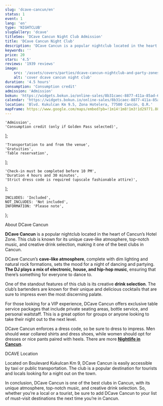 ```yaml
---
slug: 'dcave-cancun/en'
status: 1
event: 1
lang: 'en'
type: 'NIGHTCLUB'
slugGallery: 'dcave'
titleSeo: 'DCave Cancun Night Club Admission'
title: 'DCave Cancun Night Club'
description: 'DCave Cancun is a popular nightclub located in the heart of Cancun, Hotel Zone. Known for its unique cave-like atmosphere, top-notch music.'
keywords: ''
price: 20
stars: '4.5'
reviews: '1939 reviews'
image:
    src: '/assets/covers/parties/dcave-cancun-nightclub-and-party-zones.webp'
    alt: 'cover dcave cancun night club'
duration: '4.5 hours'
consumption: 'Consumption credit'
admission: 'Admission'
bokun: 'https://widgets.bokun.io/online-sales/8b31caec-8877-411a-85ad-682828170619/experience/745900?partialView=1'
calendar: 'https://widgets.bokun.io/online-sales/8b31caec-8877-411a-85ad-682828170619/experience-calendar/745900'
location: 'Blvd. Kukulcan Km 9.5, Zona Hotelera, 77500 Cancún, Q.R.'
mapFrame: https://www.google.com/maps/embed?pb=!1m14!1m8!1m3!1d29771.88374798819!2d-86.747518!3d21.13307!3m2!1i1024!2i768!4f13.1!3m3!1m2!1s0x8f4c2898b942b42b%3A0x292e93b60e07978!2sD'Cave!5e0!3m2!1ses!2smx!4v1703946193906!5m2!1ses!2smx
---
```



    'Admission',
    'Consumption credit (only if Golden Pass selected)',
];

    'Transportation to and from the venue',
    'Gratuities',
    'Table reservation',
];

    'Check-in must be completed before 10 PM',
    'Duration 4 hours and 30 minutes',
    'Strict dress code is required (upscale fashionable attire)',
];

    INCLUDES: 'Included',
    NOT_INCLUDES: 'Not included',
    INFORMATION: 'Please note',
};

<Inclusions includes={includes} notIncludes={notIncludes} i18n={i18n} />

<AdditionalInfo information={information} i18n={i18n} />

<TagH2>About DCave Cancun </TagH2>

<TagP><strong>DCave Cancun</strong> is a popular nightclub located in the heart of Cancun’s Hotel Zone. This club is known for its unique cave-like atmosphere, top-notch music, and creative drink selection, making it one of the best clubs in Cancun. </TagP>

<TagP> DCave Cancun’s <strong>cave-like atmosphere</strong>, complete with dim lighting and natural rock formations, sets the mood for a night of dancing and partying. <strong>The DJ plays a mix of electronic, house, and hip-hop music</strong>, ensuring that there’s something for everyone to dance to. </TagP>

<TagP>One of the standout features of this club is its creative <strong>drink selection</strong>. The club’s bartenders are known for their unique and delicious cocktails that are sure to impress even the most discerning palate. </TagP>

<TagP>For those looking for a VIP experience, DCave Cancun offers exclusive table service packages that include private seating areas, bottle service, and personal waitstaff. This is a great option for groups or anyone looking to take their night out to the next level. </TagP>

<TagP>DCave Cancun enforces a dress code, so be sure to dress to impress. Men should wear collared shirts and dress shoes, while women should opt for dresses or nice pants paired with heels. There are more <a href="/nightlife-in-cancun/"><strong>Nightlife in Cancun</strong></a>. </TagP>

<TagH3>DCAVE Location </TagH3>

<TagP>Located on Boulevard Kukulcan Km 9, DCave Cancun is easily accessible by taxi or public transportation. The club is a popular destination for tourists and locals looking for a night out on the town.</TagP>

<TagP>In conclusion, DCave Cancun is one of the best clubs in Cancun, with its unique atmosphere, top-notch music, and creative drink selection. So, whether you’re a local or a tourist, be sure to add DCave Cancun to your list of must-visit destinations the next time you’re in Cancun. </TagP>